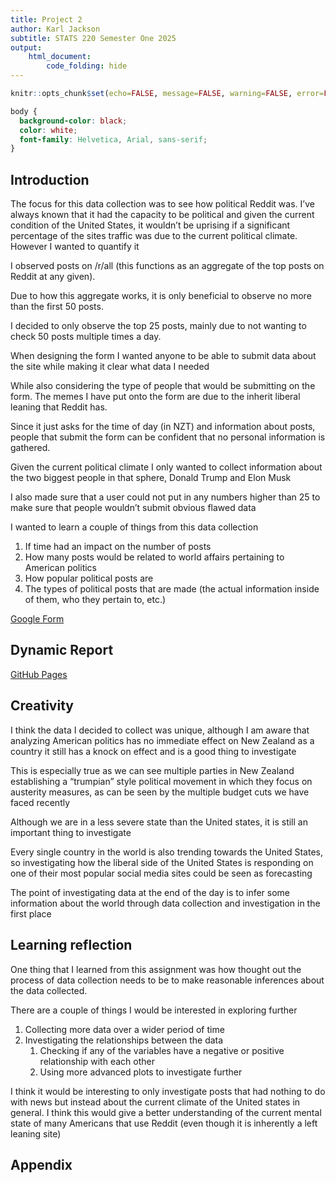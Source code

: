 ```yaml
---
title: Project 2
author: Karl Jackson
subtitle: STATS 220 Semester One 2025
output: 
    html_document:
        code_folding: hide
---
```


```r
knitr::opts_chunk$set(echo=FALSE, message=FALSE, warning=FALSE, error=FALSE)

```

```css
body {
  background-color: black;
  color: white;
  font-family: Helvetica, Arial, sans-serif;
}

```

## Introduction

The focus for this data collection was to see how political Reddit was. I've always known that it had the capacity to be political and given the current condition of the United States, it wouldn't be uprising if a significant percentage of the sites traffic was due to the current political climate. However I wanted to quantify it

I observed posts on /r/all (this functions as an aggregate of the top posts on Reddit at any given).

Due to how this aggregate works, it is only beneficial to observe no more than the first 50 posts.

I decided to only observe the top 25 posts, mainly due to not wanting to check 50 posts multiple times a day.

When designing the form I wanted anyone to be able to submit data about the site while making it clear what data I needed 

While also considering the type of people that would be submitting on the form. The memes I have put onto the form are due to the inherit liberal leaning that Reddit has. 

Since it just asks for the time of day (in NZT) and information about posts, people that submit the form can be confident that no personal information is gathered.

Given the current political climate I only wanted to collect information about the two biggest people in that sphere, Donald Trump and Elon Musk

I also made sure that a user could not put in any numbers higher than 25 to make sure that people wouldn't submit obvious flawed data

I wanted to learn a couple of things from this data collection

1. If time had an impact on the number of posts
2. How many posts would be related to world affairs pertaining to American politics
3. How popular political posts are
4. The types of political posts that are made (the actual information inside of them, who they pertain to, etc.)

[Google Form](https://docs.google.com/forms/d/e/1FAIpQLSdb2OtQ3OIDCCFyz39kYOpj0pFn3BFf_g6hsJjrMrkrp-i8FQ/viewform)

## Dynamic Report

[GitHub Pages](https://internetyh.github.io/stats220/)

## Creativity

I think the data I decided to collect was unique, although I am aware that analyzing American politics has no immediate effect on New Zealand as a country it still has a knock on effect and is a good thing to investigate

This is especially true as we can see multiple parties in New Zealand establishing a "trumpian" style political movement in which they focus on austerity measures, as can be seen by the multiple budget cuts we have faced recently

Although we are in a less severe state than the United states, it is still an important thing to investigate

Every single country in the world is also trending towards the United States, so investigating how the liberal side of the United States is responding on one of their most popular social media sites could be seen as forecasting

The point of investigating data at the end of the day is to infer some information about the world through data collection and investigation in the first place

## Learning reflection

One thing that I learned from this assignment was how thought out the process of data collection needs to be to make reasonable inferences about the data collected.

There are a couple of things I would be interested in exploring further

1. Collecting more data over a wider period of time
2. Investigating the relationships between the data
    1. Checking if any of the variables have a negative or positive relationship with each other
    2. Using more advanced plots to investigate further

I think it would be interesting to only investigate posts that had nothing to do with news but instead about the current climate of the United states in general. I think this would give a better understanding of the current mental state of many Americans that use Reddit (even though it is inherently a left leaning site)

## Appendix
```r

```
```r

```